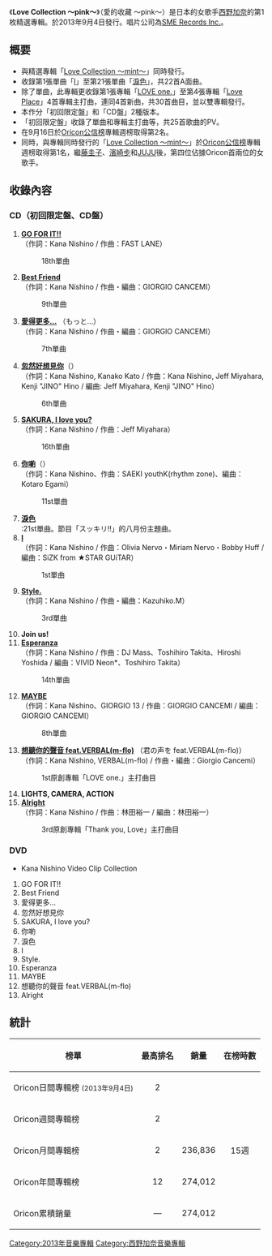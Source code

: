 {{unreferenced|time=2011-06-29T06:06:19+00:00}}
{{Infobox Album
| Name = Love Collection ～pink～
| Cover = Kana Nishino - Love Collection ~Pink~ (CD+DVD Limited Edition).jpg
| Artist = [[西野加奈|西野加奈]]
| Type = 精選輯
| Released = 2013年9月4日
| Recorded = 2008年 - 2013年
| Genre = [[J-POP|J-POP]]
| Length = 
| Label = [[SME_Records_Inc.|SME Records Inc.]]
| Producer = 
| Certification  = 
| Chart position = * 週榜最高排名第2名<small>（[[Oricon公信榜|Oricon]]）</small> 
| Reviews = 
| Last album            = [[Love_Place|Love Place]]<br />（2012年）
| This album            = '''Love Collection ～pink～''' / [[Love_Collection_～mint～|Love Collection ～mint～]]<br />（2013年）
| Next album            = -
| Misc           = {{Singles
 | Name          = Love Collection ～pink～
 | Type          = 精選輯
 | Single 1      = [[Always_(西野加奈單曲)|Always]]
 | Single 1 date = 2013年11月7日
 | Single 2      = [[Believe_(西野加奈單曲)|Believe]]
 | Single 2 date = 2013年6月5日
 | Single 3      = [[淚色|淚色]]
 | Single 3 date = 2013年8月7日
}}
}}
《'''Love Collection ～pink～'''》（愛的收藏 ～pink～）是日本的女歌手[[西野加奈|西野加奈]]的第1枚精選專輯。於2013年9月4日發行。唱片公司為[[SME_Records_Inc.|SME Records Inc.]]。

== 概要 ==
* 與精選專輯「[[Love_Collection_～mint～|Love Collection ～mint～]]」同時發行。
* 收錄第1張單曲「[[I_(西野加奈單曲)|I]]」至第21張單曲「[[淚色|淚色]]」，共22首A面曲。
* 除了單曲，此專輯更收錄第1張專輯「[[LOVE_one.|LOVE one.]]」至第4張專輯「[[Love_Place|Love Place]]」4首專輯主打曲，連同4首新曲，共30首曲目，並以雙專輯發行。
* 本作分「初回限定盤」和「CD盤」2種版本。
* 「初回限定盤」收錄了單曲和專輯主打曲等，共25首歌曲的PV。
* 在9月16日於[[Oricon公信榜|Oricon公信榜]]專輯週榜取得第2名。
* 同時，與專輯同時發行的「[[Love_Collection_～mint～|Love Collection ～mint～]]」於[[Oricon公信榜|Oricon公信榜]]專輯週榜取得第1名，繼[[藤圭子|藤圭子]]、[[濱崎步|濱崎步]]和[[JUJU|JUJU]]後，第四位佔據Oricon首兩位的女歌手。

==收錄內容==
===CD（初回限定盤、CD盤）===
# '''[[GO_FOR_IT!!|GO FOR IT!!]]'''<br/>（作詞：Kana Nishino / 作曲：FAST LANE）
#:18th單曲
# '''[[Best_Friend_(西野加奈單曲)|Best Friend]]'''<br/>（作詞：Kana Nishino / 作曲・編曲：GIORGIO CANCEMI）
#:9th單曲
# '''[[愛得更多…|愛得更多…]]''' （もっと…）<br/>（作詞：Kana Nishino / 作曲・編曲：GIORGIO CANCEMI）
#:7th單曲
# '''[[忽然好想見你|忽然好想見你]]'''（{{lang|ja|君に会いたくなるから}}）<br/>（作詞：Kana Nishino, Kanako Kato / 作曲：Kana Nishino, Jeff Miyahara, Kenji "JINO" Hino / 編曲: Jeff Miyahara, Kenji "JINO" Hino）
#:6th單曲
# '''[[SAKURA,_I_love_you?|SAKURA, I love you?]]'''<br/>（作詞：Kana Nishino / 作曲：Jeff Miyahara）
#:16th單曲
# '''[[你喲|你喲]]'''（{{lang|ja|君って}}）<br/>（作詞：Kana Nishino、作曲：SAEKI youthK(rhythm zone)、編曲：Kotaro Egami）
#:11st單曲
# '''[[淚色|淚色]]'''<br/>
#:21st單曲。節目「スッキリ!!」的八月份主題曲。
# '''[[I_(西野加奈單曲)|I]]'''<br/>（作詞：Kana Nishino / 作曲：Olivia Nervo・Miriam Nervo・Bobby Huff / 編曲：SiZK from ★STAR GUiTAR）
#:1st單曲
# '''[[Style.|Style.]]'''<br/>（作詞：Kana Nishino / 作曲・編曲：Kazuhiko.M）
#:3rd單曲
# '''Join us!'''<br/>
# '''[[Esperanza|Esperanza]]'''<br/>（作詞：Kana Nishino / 作曲：DJ Mass、Toshihiro Takita、Hiroshi Yoshida / 編曲：VIVID Neon*、Toshihiro Takita）
#:14th單曲
# '''[[Dear…/MAYBE|MAYBE]]'''<br/>（作詞：Kana Nishino、GIORGIO 13 / 作曲：GIORGIO CANCEMI / 編曲：GIORGIO CANCEMI）
#:8th單曲
# '''[[LOVE_one.|想聽你的聲音 feat.VERBAL(m-flo)]]''' （君の声を feat.VERBAL(m-flo)）<br/>（作詞：Kana Nishino, VERBAL(m-flo) / 作曲・編曲：Giorgio Cancemi）
#:1st原創專輯「LOVE one.」主打曲目
# '''LIGHTS, CAMERA, ACTION'''<br/>
# '''[[Thank_you,_Love|Alright]]'''<br/>（作詞：Kana Nishino / 作曲：林田裕一 / 編曲：林田裕一）
#:3rd原創專輯「Thank you, Love」主打曲目


===DVD===
* Kana Nishino Video Clip Collection
# GO FOR IT!! 
# Best Friend
# 愛得更多…
# 忽然好想見你
# SAKURA, I love you?
# 你喲
# 淚色
# I
# Style.
# Esperanza
# MAYBE
# 想聽你的聲音 feat.VERBAL(m-flo)
# Alright

== 統計 ==
{| class="wikitable" width="500px" style="font-size:small;"
!榜單
!最高排名
!銷量
!在榜時數
|-
|Oricon日間專輯榜 <small>(2013年9月4日)</small>
|align="center"|2
|
|rowspan="5" align="center"|15週
|-
|Oricon週間專輯榜
|align="center"|2
|
|-
|Oricon月間專輯榜
|align="center"|2
|236,836
|-
|Oricon年間專輯榜
|align="center"|12
|274,012
|-
|Oricon累積銷量
|align="center"|—
|274,012
|}


{{西野加奈}}


{{DEFAULTSORT:Love Collection ~pink~}}
[[Category:2013年音樂專輯|Category:2013年音樂專輯]]
[[Category:西野加奈音樂專輯|Category:西野加奈音樂專輯]]